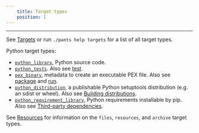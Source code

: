 ```yaml
---
    title: Target types
    position: 1
---
```




---

See [Targets](doc:reference-all-targets) or run `./pants help targets` for a list of all target types.

Python target types:

* [`python_library`](doc:reference-python_library), Python source code.
* [`python_tests`](doc:reference-python_tests). Also see [test](doc:python-test-goal).
* [`pex_binary`](doc:reference-pex_binary), metadata to create an executable PEX file. Also see [package](doc:python-package-goal) and [run](doc:python-run-goal).
* [`python_distribution`](doc:reference-python_distribution), a publishable Python setuptools distribution (e.g. an sdist or wheel). Also see [Building distributions](doc:python-distributions).
* [`python_requirement_library`](doc:reference-python_requirement_library), Python requirements installable by pip. Also see [Third-party dependencies](doc:python-third-party-dependencies).

See [Resources](doc:resources) for information on the `files`, `resources`, and `archive` target types.
